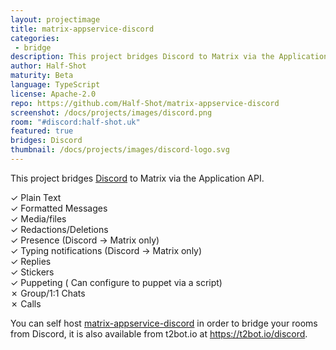 ```yaml
---
layout: projectimage
title: matrix-appservice-discord
categories: 
 - bridge
description: This project bridges Discord to Matrix via the Application Service API
author: Half-Shot
maturity: Beta
language: TypeScript
license: Apache-2.0
repo: https://github.com/Half-Shot/matrix-appservice-discord
screenshot: /docs/projects/images/discord.png
room: "#discord:half-shot.uk"
featured: true
bridges: Discord
thumbnail: /docs/projects/images/discord-logo.svg
---
```


This project bridges [Discord](https://discordapp.com) to Matrix via the Application API.

&#10003; Plain Text  
&#10003; Formatted Messages  
&#10003; Media/files  
&#10003; Redactions/Deletions  
&#10003; Presence  (Discord &#8594; Matrix only)  
&#10003; Typing notifications (Discord &#8594; Matrix only)  
&#10003; Replies  
&#10003; Stickers  
&#10003; Puppeting ( Can configure to puppet via a script)  
&#10007; Group/1:1 Chats  
&#10007; Calls

You can self host [matrix-appservice-discord](https://github.com/Half-Shot/matrix-appservice-discord) in order to bridge your rooms
from Discord, it is also available from t2bot.io at <https://t2bot.io/discord>.
